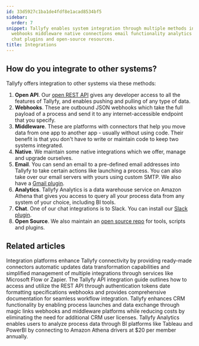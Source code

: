 ```yaml
---
id: 33d5927c1ba1de4fdf8e1acad8534bf5
sidebar:
  order: 7
snippet: Tallyfy enables system integration through multiple methods including API
  webhooks middleware native connections email functionality analytics capabilities
  chat plugins and open-source resources.
title: Integrations
---
```


## How do you integrate to other systems?

Tallyfy offers integration to other systems via these methods:

1. **Open API**. Our [open REST API](https://go.tallyfy.com/api/) gives any developer access to all the features of Tallyfy, and enables pushing and pulling of any type of data.
2. **Webhooks**. These are outbound JSON webhooks which take the full payload of a process and send it to any internet-accessible endpoint that you specify.
3. **Middleware**. These are platforms with connectors that help you move data from one app to another app - usually without using code. Their benefit is that you don't have to write or maintain code to keep two systems integrated.
4. **Native**. We maintain some native integrations which we offer, manage and upgrade ourselves.
5. **Email**. You can send an email to a pre-defined email addresses into Tallyfy to take certain actions like launching a process. You can also take over our email servers with yours using custom SMTP. We also have a [Gmail plugin](https://workspace.google.com/marketplace/app/tallyfy/671710262095).
6. **Analytics**. Tallyfy Analytics is a data warehouse service on Amazon Athena that gives you access to query all your process data from any system of your choice, including BI tools.
7. **Chat**. One of our chat integrations is to Slack. You can install our [Slack plugin](https://go.tallyfy.com/api/functions/slack/oauth2/install).
8. **Open Source**. We also maintain an [open source repo](https://github.com/tallyfy/api-support) for tools, scripts and plugins.



<PageTree />


## Related articles
<CardGrid>
<LinkTitleCard header="<b>Middleware > Why use an integration platform with Tallyfy</b>" href="/products/pro/integrations/middleware/why-should-i-use-an-integration-platform-with-tallyfy/" > Integration platforms enhance Tallyfy connectivity by providing ready-made connectors automatic updates data transformation capabilities and simplified management of multiple integrations through services like Microsoft Flow or Zapier. </LinkTitleCard>
<LinkTitleCard header="<b>Open Api > Integrate with Tallyfy using API</b>" href="/products/pro/integrations/open-api/how-to-integrate-with-tallyfy-using-api/" > The Tallyfy API integration guide outlines how to access and utilize the REST API through authentication tokens date formatting specifications webhooks and provides comprehensive documentation for seamless workflow integration. </LinkTitleCard>
<LinkTitleCard header="<b>Middleware > Integrate to your CRM or ERP</b>" href="/products/pro/integrations/middleware/integrate-into-crm/" > Tallyfy enhances CRM functionality by enabling process launches and data exchange through magic links webhooks and middleware platforms while reducing costs by eliminating the need for additional CRM user licenses. </LinkTitleCard>
<LinkTitleCard header="<b>Integrations > Tallyfy Analytics</b>" href="/products/pro/integrations/analytics/" > Tallyfy Analytics enables users to analyze process data through BI platforms like Tableau and PowerBI by connecting to Amazon Athena drivers at $20 per member annually. </LinkTitleCard>
</CardGrid>